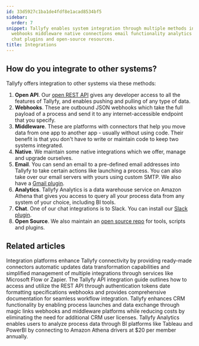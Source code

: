 ```yaml
---
id: 33d5927c1ba1de4fdf8e1acad8534bf5
sidebar:
  order: 7
snippet: Tallyfy enables system integration through multiple methods including API
  webhooks middleware native connections email functionality analytics capabilities
  chat plugins and open-source resources.
title: Integrations
---
```


## How do you integrate to other systems?

Tallyfy offers integration to other systems via these methods:

1. **Open API**. Our [open REST API](https://go.tallyfy.com/api/) gives any developer access to all the features of Tallyfy, and enables pushing and pulling of any type of data.
2. **Webhooks**. These are outbound JSON webhooks which take the full payload of a process and send it to any internet-accessible endpoint that you specify.
3. **Middleware**. These are platforms with connectors that help you move data from one app to another app - usually without using code. Their benefit is that you don't have to write or maintain code to keep two systems integrated.
4. **Native**. We maintain some native integrations which we offer, manage and upgrade ourselves.
5. **Email**. You can send an email to a pre-defined email addresses into Tallyfy to take certain actions like launching a process. You can also take over our email servers with yours using custom SMTP. We also have a [Gmail plugin](https://workspace.google.com/marketplace/app/tallyfy/671710262095).
6. **Analytics**. Tallyfy Analytics is a data warehouse service on Amazon Athena that gives you access to query all your process data from any system of your choice, including BI tools.
7. **Chat**. One of our chat integrations is to Slack. You can install our [Slack plugin](https://go.tallyfy.com/api/functions/slack/oauth2/install).
8. **Open Source**. We also maintain an [open source repo](https://github.com/tallyfy/api-support) for tools, scripts and plugins.



<PageTree />


## Related articles
<CardGrid>
<LinkTitleCard header="<b>Middleware > Why use an integration platform with Tallyfy</b>" href="/products/pro/integrations/middleware/why-should-i-use-an-integration-platform-with-tallyfy/" > Integration platforms enhance Tallyfy connectivity by providing ready-made connectors automatic updates data transformation capabilities and simplified management of multiple integrations through services like Microsoft Flow or Zapier. </LinkTitleCard>
<LinkTitleCard header="<b>Open Api > Integrate with Tallyfy using API</b>" href="/products/pro/integrations/open-api/how-to-integrate-with-tallyfy-using-api/" > The Tallyfy API integration guide outlines how to access and utilize the REST API through authentication tokens date formatting specifications webhooks and provides comprehensive documentation for seamless workflow integration. </LinkTitleCard>
<LinkTitleCard header="<b>Middleware > Integrate to your CRM or ERP</b>" href="/products/pro/integrations/middleware/integrate-into-crm/" > Tallyfy enhances CRM functionality by enabling process launches and data exchange through magic links webhooks and middleware platforms while reducing costs by eliminating the need for additional CRM user licenses. </LinkTitleCard>
<LinkTitleCard header="<b>Integrations > Tallyfy Analytics</b>" href="/products/pro/integrations/analytics/" > Tallyfy Analytics enables users to analyze process data through BI platforms like Tableau and PowerBI by connecting to Amazon Athena drivers at $20 per member annually. </LinkTitleCard>
</CardGrid>